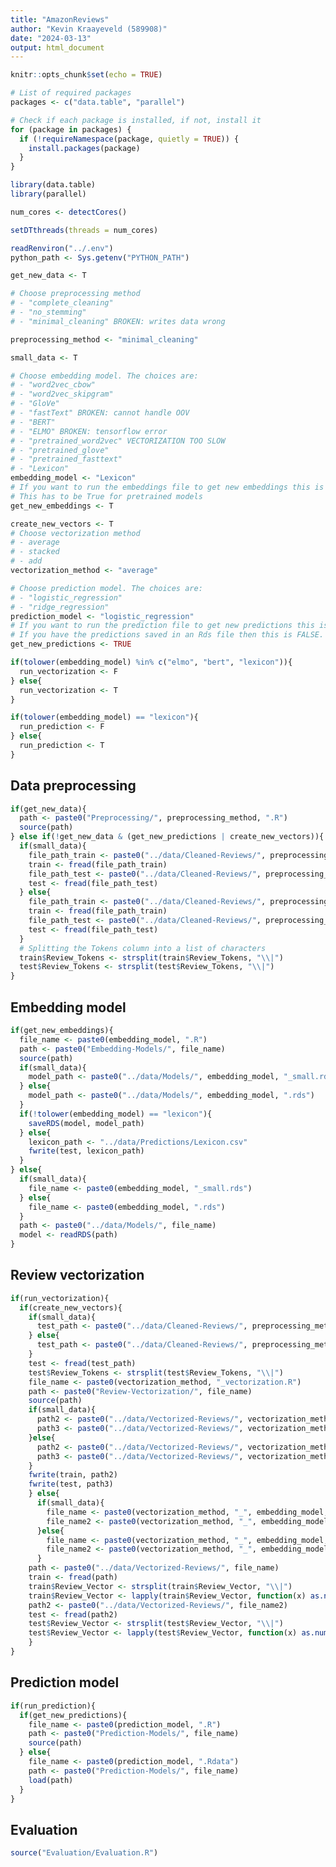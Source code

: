 ```yaml
---
title: "AmazonReviews"
author: "Kevin Kraayeveld (589908)"
date: "2024-03-13"
output: html_document
---
```


```r
knitr::opts_chunk$set(echo = TRUE)

# List of required packages
packages <- c("data.table", "parallel")

# Check if each package is installed, if not, install it
for (package in packages) {
  if (!requireNamespace(package, quietly = TRUE)) {
    install.packages(package)
  }
}

library(data.table)
library(parallel)

num_cores <- detectCores()

setDTthreads(threads = num_cores)

readRenviron("../.env")
python_path <- Sys.getenv("PYTHON_PATH")
```

```r
get_new_data <- T

# Choose preprocessing method
# - "complete_cleaning"
# - "no_stemming"
# - "minimal_cleaning" BROKEN: writes data wrong

preprocessing_method <- "minimal_cleaning"

small_data <- T

# Choose embedding model. The choices are:
# - "word2vec_cbow"
# - "word2vec_skipgram"
# - "GloVe"
# - "fastText" BROKEN: cannot handle OOV
# - "BERT"
# - "ELMO" BROKEN: tensorflow error
# - "pretrained_word2vec" VECTORIZATION TOO SLOW
# - "pretrained_glove"
# - "pretrained_fasttext"
# - "Lexicon"
embedding_model <- "Lexicon"
# If you want to run the embeddings file to get new embeddings this is TRUE. 
# This has to be True for pretrained models
get_new_embeddings <- T

create_new_vectors <- T
# Choose vectorization method
# - average
# - stacked
# - add
vectorization_method <- "average"

# Choose prediction model. The choices are:
# - "logistic_regression"
# - "ridge_regression"
prediction_model <- "logistic_regression"
# If you want to run the prediction file to get new predictions this is TRUE. 
# If you have the predictions saved in an Rds file then this is FALSE.
get_new_predictions <- TRUE
```

```r
if(tolower(embedding_model) %in% c("elmo", "bert", "lexicon")){
  run_vectorization <- F
} else{
  run_vectorization <- T
}

if(tolower(embedding_model) == "lexicon"){
  run_prediction <- F
} else{
  run_prediction <- T
}

```

## Data preprocessing

```r
if(get_new_data){
  path <- paste0("Preprocessing/", preprocessing_method, ".R")
  source(path)
} else if(!get_new_data & (get_new_predictions | create_new_vectors)){
  if(small_data){
    file_path_train <- paste0("../data/Cleaned-Reviews/", preprocessing_method, "_train_small.csv")
    train <- fread(file_path_train)
    file_path_test <- paste0("../data/Cleaned-Reviews/", preprocessing_method, "_test_small.csv")
    test <- fread(file_path_test)
  } else{
    file_path_train <- paste0("../data/Cleaned-Reviews/", preprocessing_method, "_train.csv")
    train <- fread(file_path_train)
    file_path_test <- paste0("../data/Cleaned-Reviews/", preprocessing_method, "_test.csv")
    test <- fread(file_path_test)
  }
  # Splitting the Tokens column into a list of characters
  train$Review_Tokens <- strsplit(train$Review_Tokens, "\\|")
  test$Review_Tokens <- strsplit(test$Review_Tokens, "\\|")
}
```

## Embedding model

```r
if(get_new_embeddings){
  file_name <- paste0(embedding_model, ".R")
  path <- paste0("Embedding-Models/", file_name)
  source(path)
  if(small_data){
    model_path <- paste0("../data/Models/", embedding_model, "_small.rds")
  } else{
    model_path <- paste0("../data/Models/", embedding_model, ".rds")
  }
  if(!tolower(embedding_model) == "lexicon"){
    saveRDS(model, model_path)
  } else{
    lexicon_path <- "../data/Predictions/Lexicon.csv"
    fwrite(test, lexicon_path)
  }
} else{
  if(small_data){
    file_name <- paste0(embedding_model, "_small.rds")
  } else{
    file_name <- paste0(embedding_model, ".rds")
  }
  path <- paste0("../data/Models/", file_name)
  model <- readRDS(path)
}
```

## Review vectorization

```r
if(run_vectorization){
  if(create_new_vectors){
    if(small_data){
      test_path <- paste0("../data/Cleaned-Reviews/", preprocessing_method, "_test_small_no_oov.csv")
    } else{
      test_path <- paste0("../data/Cleaned-Reviews/", preprocessing_method, "_test_no_oov.csv")
    }
    test <- fread(test_path)
    test$Review_Tokens <- strsplit(test$Review_Tokens, "\\|")
    file_name <- paste0(vectorization_method, "_vectorization.R")
    path <- paste0("Review-Vectorization/", file_name)
    source(path)
    if(small_data){
      path2 <- paste0("../data/Vectorized-Reviews/", vectorization_method,"_", embedding_model, "_train_small.csv")
      path3 <- paste0("../data/Vectorized-Reviews/", vectorization_method,"_", embedding_model, "_test_small.csv")
    }else{
      path2 <- paste0("../data/Vectorized-Reviews/", vectorization_method,"_", embedding_model, "_train.csv")
      path3 <- paste0("../data/Vectorized-Reviews/", vectorization_method,"_", embedding_model, "_test.csv")
    }
    fwrite(train, path2)
    fwrite(test, path3)
    } else{
      if(small_data){
        file_name <- paste0(vectorization_method, "_", embedding_model, "_train_small.csv")
        file_name2 <- paste0(vectorization_method, "_", embedding_model, "_test_small.csv")
      }else{
        file_name <- paste0(vectorization_method, "_", embedding_model, "_train.csv")
        file_name2 <- paste0(vectorization_method, "_", embedding_model, "_test.csv")
      }
    path <- paste0("../data/Vectorized-Reviews/", file_name)
    train <- fread(path)
    train$Review_Vector <- strsplit(train$Review_Vector, "\\|")
    train$Review_Vector <- lapply(train$Review_Vector, function(x) as.numeric(x))
    path2 <- paste0("../data/Vectorized-Reviews/", file_name2)
    test <- fread(path2)
    test$Review_Vector <- strsplit(test$Review_Vector, "\\|")
    test$Review_Vector <- lapply(test$Review_Vector, function(x) as.numeric(x))
    }
}
```

## Prediction model

```r
if(run_prediction){
  if(get_new_predictions){
    file_name <- paste0(prediction_model, ".R")
    path <- paste0("Prediction-Models/", file_name)
    source(path)
  } else{
    file_name <- paste0(prediction_model, ".Rdata")
    path <- paste0("Prediction-Models/", file_name)
    load(path)
  }
}
```

## Evaluation

```r
source("Evaluation/Evaluation.R")
```